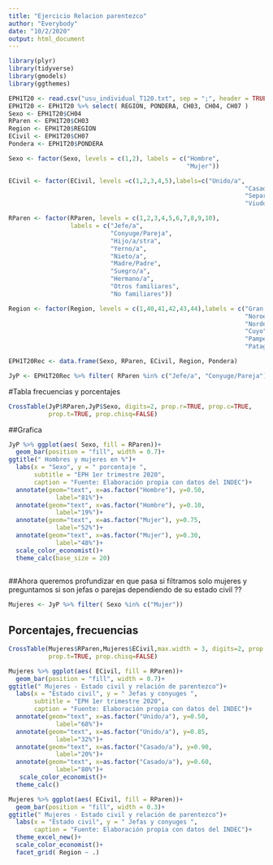 ---
title: "Ejercicio Relacion parentezco"
author: "Everybody"
date: "10/2/2020"
output: html_document
---


```{r}
library(plyr)
library(tidyverse)
library(gmodels)
library(ggthemes)
```




```{r Cargamos datos, seleccion variables}
EPH1T20 <- read.csv("usu_individual_T120.txt", sep = ";", header = TRUE, fill = TRUE)
EPH1T20 <- EPH1T20 %>% select( REGION, PONDERA, CH03, CH04, CH07 )
Sexo <- EPH1T20$CH04
RParen <- EPH1T20$CH03
Region <- EPH1T20$REGION
ECivil <- EPH1T20$CH07
Pondera <- EPH1T20$PONDERA

```

```{r Recodificar variables}
Sexo <- factor(Sexo, levels = c(1,2), labels = c("Hombre",
                                                 "Mujer"))

ECivil <- factor(ECivil, levels =c(1,2,3,4,5),labels=c("Unido/a",
                                                                 "Casado/a",
                                                                 "Separado/a o divorciado/a",
                                                                 "Viudo/a","Soltero/a"))

RParen <- factor(RParen, levels = c(1,2,3,4,5,6,7,8,9,10),
                 labels = c("Jefe/a",
                            "Conyuge/Pareja",
                            "Hijo/a/stra",
                            "Yerno/a",
                            "Nieto/a",
                            "Madre/Padre",
                            "Suegro/a",
                            "Hermano/a",
                            "Otros familiares",
                            "No familiares"))

Region <- factor(Region, levels = c(1,40,41,42,43,44),labels = c("Gran Bs As",
                                                                 "Noroeste",
                                                                 "Nordeste",
                                                                 "Cuyo",
                                                                 "Pampeana",
                                                                 "Patagonica"))

EPH1T20Rec <- data.frame(Sexo, RParen, ECivil, Region, Pondera)
```



```{r Seleccionamos solo quienes son jefes, jefas y parejas}
JyP <- EPH1T20Rec %>% filter( RParen %in% c("Jefe/a", "Conyuge/Pareja"))
```


#Tabla frecuencias y porcentajes

```{r Tabla Relacion de parentezco por genero}
CrossTable(JyP$RParen,JyP$Sexo, digits=2, prop.r=TRUE, prop.c=TRUE,
           prop.t=TRUE, prop.chisq=FALSE)
```


##Grafica

```{r Gráfica simple relacion de parentezco}

JyP %>% ggplot(aes( Sexo, fill = RParen))+
  geom_bar(position = "fill", width = 0.7)+
ggtitle(" Hombres y mujeres en %")+
  labs(x = "Sexo", y = " porcentaje ",
       subtitle = "EPH 1er trimestre 2020",
       caption = "Fuente: Elaboración propia con datos del INDEC")+
  annotate(geom="text", x=as.factor("Hombre"), y=0.50, 
             label="81%")+
  annotate(geom="text", x=as.factor("Hombre"), y=0.10, 
             label="19%")+
  annotate(geom="text", x=as.factor("Mujer"), y=0.75, 
             label="52%")+
  annotate(geom="text", x=as.factor("Mujer"), y=0.30, 
             label="48%")+
  scale_color_economist()+
  theme_calc(base_size = 20)
  
```


##Ahora queremos profundizar en que pasa si filtramos solo mujeres y preguntamos si son jefas o parejas dependiendo de su estado civil ??


```{r Filtro mujeres}
Mujeres <- JyP %>% filter( Sexo %in% c("Mujer"))

```

## Porcentajes, frecuencias

```{r Tabla mujeres y estado civil}
CrossTable(Mujeres$RParen,Mujeres$ECivil,max.width = 3, digits=2, prop.r=TRUE, prop.c=TRUE,
           prop.t=TRUE, prop.chisq=FALSE)
```


```{r Gráfico mujeres estado civil y rel de parentezco}
Mujeres %>% ggplot(aes( ECivil, fill = RParen))+
  geom_bar(position = "fill", width = 0.7)+
ggtitle(" Mujeres - Estado civil y relación de parentezco")+
  labs(x = "Estado civil", y = " Jefas y conyuges ",
       subtitle = "EPH 1er trimestre 2020",
       caption = "Fuente: Elaboración propia con datos del INDEC")+
  annotate(geom="text", x=as.factor("Unido/a"), y=0.50, 
             label="68%")+
  annotate(geom="text", x=as.factor("Unido/a"), y=0.85, 
             label="32%")+
  annotate(geom="text", x=as.factor("Casado/a"), y=0.90, 
             label="20%")+
  annotate(geom="text", x=as.factor("Casado/a"), y=0.60, 
             label="80%")+
   scale_color_economist()+
  theme_calc()

```

```{r Mujeres facetas por Region, se observa lo mismo}
Mujeres %>% ggplot(aes( ECivil, fill = RParen))+
  geom_bar(position = "fill", width = 0.3)+
ggtitle(" Mujeres - Estado civil y relación de parentezco")+
  labs(x = "Estado civil", y = " Jefas y conyuges ",
       caption = "Fuente: Elaboración propia con datos del INDEC")+
  theme_excel_new()+
  scale_color_economist()+
  facet_grid( Region ~ .)
```



